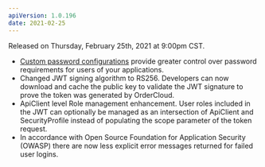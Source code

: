 ```yaml
---
apiVersion: 1.0.196
date: 2021-02-25
---
```


Released on Thursday, February 25th, 2021 at 9:00pm CST.

- [Custom password configurations](/knowledge-base/custom-password-configuration) provide greater control over password requirements for users of your applications.
- Changed JWT signing algorithm to RS256. Developers can now download and cache the public key to validate the JWT signature to prove the token was generated by OrderCloud.
- ApiClient level Role management enhancement. User roles included in the JWT can optionally be managed as an intersection of ApiClient and SecurityProfile instead of populating the scope parameter of the token request.
- In accordance with Open Source Foundation for Application Security (OWASP) there are now less explicit error messages returned for failed user logins.